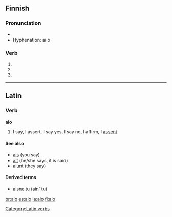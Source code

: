 {{also|AIO}}
==Finnish==

===Pronunciation===
* {{IPA|lang=fi|[ˈɑijo̞]}}
* Hyphenation: ai·o

===Verb===
{{infl|fi|verb form}}

# {{fi-form of|type=verb|mood=indicative|tense=present connegative|[[aikoa]]}}
# {{fi-form of|type=verb|pr=second-person|pl=singular|mood=imperative|tense=present|[[aikoa]]}}
# {{fi-form of|type=verb|pr=second-person|pl=singular|mood=imperative|tense=present connegative|[[aikoa]]}}

----

==Latin==
===Verb===
'''aio'''
# {{defective|lang=la}} I say, I assert, I say yes, I say no, I affirm, I [[assent]]

====See also====
*[[ais]] (you say)
*[[ait]] (he/she says, it is said)
*[[aiunt]] (they say)

====Derived terms====
*[[aisne tu]] ([[ain' tu]])

[[Category:Latin verbs]]

[[br:aio]]
[[es:aio]]
[[la:aio]]
[[fi:aio]]